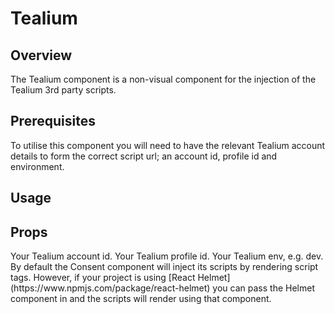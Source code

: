

# Tealium

## Overview

The Tealium component is a non-visual component for the injection of the Tealium 3rd party scripts.

## Prerequisites

To utilise this component you will need to have the relevant Tealium account details to form the correct script url; an account id, profile id and environment.

## Usage

<CodeFromFile path="examples/tealium.tsx" />

## Props

<LegacyBlock marginTop="sizing040">
  <Prop required name="accountId" type="string" required>
    Your Tealium account id.
  </Prop>
  <Prop name="profileId" type="string" required>
    Your Tealium profile id.
  </Prop>
  <Prop name="env" type="string" required>
    Your Tealium env, e.g. dev.
  </Prop>
  <Prop name="reactHelmet" type="react-helmet Helmet Component">
    By default the Consent component will inject its scripts by rendering script
    tags. However, if your project is using [React
    Helmet](https://www.npmjs.com/package/react-helmet) you can pass the Helmet
    component in and the scripts will render using that component.
  </Prop>
</LegacyBlock>
